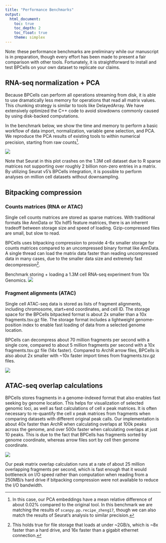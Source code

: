 ```yaml
---
title: "Performance Benchmarks"
output: 
  html_document:
    toc: true
    toc_depth: 2
    toc_float: true
    theme: simplex
---
```

Note: these performance benchmarks are preliminary while our manuscript is in
preparation, though every effort has been made to present a fair comparison with
other tools. Fortunately, it is straightforward to install and test BPCells on
your own dataset to replicate our claims.

## RNA-seq normalization + PCA
Because BPCells can perform all operations streaming from disk, it is able to
use dramatically less memory for operations that read all matrix values. This
chunking strategy is similar to tools like DelayedArray. We have extensively
optimized the C++ code to avoid slowdowns commonly caused by using disk-backed
computations.

In the benchmark below, we show the time and memory to perform a basic workflow
of data import, normalization, variable gene selection, and PCA. We reproduce
the PCA results of existing tools to within numerical precision, starting from
raw counts[^2].

[^2]: In this case, our PCA embeddings have a mean relative difference of about
0.02% compared to the original tool. In this benchmark we are matching the
results of `scanpy.pp.recipe_zheng17`, though we can also match the results of
Seurat's analysis to similar precision.

![](benchmark-plots/rna_memory.png)

Note that Seurat in this plot crashes on the 1.3M cell dataset due to R sparse
matrices not supporting over roughly 2 billion non-zero entries in a matrix. By
utilizing Seurat v5's BPCells integration, it is possible to perform analyses on
million cell datasets without downsampling.

## Bitpacking compression

### Counts matrices (RNA or ATAC)

Single cell counts matrices are stored as sparse matrices. With traditional
formats like AnnData or 10x hdf5 feature matrices, there is an inherent tradeoff
between storage size and speed of loading. Gzip-compressed files are small, but
slow to read.

BPCells uses bitpacking compression to provide 4-6x smaller storage for counts
matrices compared to an uncompressed binary format like AnnData. A single thread
can load the matrix data faster than reading uncompressed data in many cases,
due to the smaller data size and extremely fast decompression[^1].

[^1]: This holds true for file storage that loads at under ~2GB/s, which is ~8x 
faster than a hard drive, and 16x faster than a gigabit ethernet connection.

Benchmark storing + loading a 1.3M cell RNA-seq experiment from 10x Genomics.
![](benchmark-plots/compression-1M-example.png)

### Fragment alignments (ATAC)

Single cell ATAC-seq data is stored as lists of fragment alignments, including
chromosome, start+end coordinates, and cell ID. The storage space for the
BPCells bitpacked format is about 2x smaller than a 10x fragments.tsv.gz file.
The storage format includes a lightweight genome-position index to enable fast
loading of data from a selected genome location.

BPCells can decompress about 70 million fragments per second with a single core,
compared to about 5 million fragments per second with a 10x fragments.tsv.gz
file (14x faster). Compared to ArchR arrow files, BPCells is also about 2x
smaller with ~10x faster import times from fragments.tsv.gz files.

![](benchmark-plots/fragment-storage.png)

## ATAC-seq overlap calculations
BPCells stores fragments in a genome-indexed format that also enables fast
seeking by genome location. This helps for visualization of selected genomic
loci, as well as fast calculations of cell x peak matrices. It is often
necessary to re-quantify the cell x peak matrices from fragments when comparing
datasets with different original peak calls. Our implementation is about 40x
faster than ArchR when calculating overlaps at 100k peaks across the genome, and
over 500x faster when calculating overlaps at just 10 peaks. This is due to the
fact that BPCells has fragments sorted by genome coordinate, whereas arrow files
sort by cell then genome coordinate.

![](benchmark-plots/peak-matrix-wide.png)

Our peak matrix overlap calculation runs at a rate of about 25 million
overlapping fragments per second, which is fast enough that it would bottleneck
on I/O speed rather than computation when reading from a 250MB/s hard drive if
bitpacking compression were not available to reduce the I/O bandwidth.

